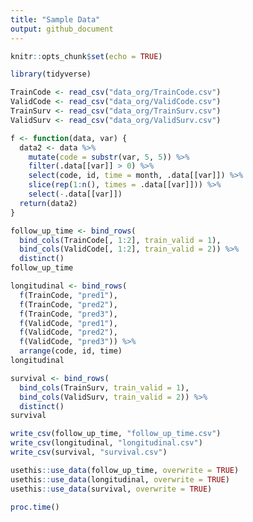 ```yaml
---
title: "Sample Data"
output: github_document
---
```


```r
knitr::opts_chunk$set(echo = TRUE)
```

```r
library(tidyverse)
```

```r
TrainCode <- read_csv("data_org/TrainCode.csv")
ValidCode <- read_csv("data_org/ValidCode.csv")
TrainSurv <- read_csv("data_org/TrainSurv.csv")
ValidSurv <- read_csv("data_org/ValidSurv.csv")
```

```r
f <- function(data, var) {
  data2 <- data %>% 
    mutate(code = substr(var, 5, 5)) %>%
    filter(.data[[var]] > 0) %>%
    select(code, id, time = month, .data[[var]]) %>%  
    slice(rep(1:n(), times = .data[[var]])) %>% 
    select(-.data[[var]])
  return(data2)
}
```

```r
follow_up_time <- bind_rows(
  bind_cols(TrainCode[, 1:2], train_valid = 1), 
  bind_cols(ValidCode[, 1:2], train_valid = 2)) %>%
  distinct() 
follow_up_time
```

```r
longitudinal <- bind_rows(
  f(TrainCode, "pred1"),
  f(TrainCode, "pred2"),
  f(TrainCode, "pred3"),  
  f(ValidCode, "pred1"),
  f(ValidCode, "pred2"),
  f(ValidCode, "pred3")) %>%
  arrange(code, id, time)
longitudinal
```

```r
survival <- bind_rows(
  bind_cols(TrainSurv, train_valid = 1), 
  bind_cols(ValidSurv, train_valid = 2)) %>%
  distinct() 
survival
```

```r
write_csv(follow_up_time, "follow_up_time.csv")
write_csv(longitudinal, "longitudinal.csv")
write_csv(survival, "survival.csv")
```

```r
usethis::use_data(follow_up_time, overwrite = TRUE)
usethis::use_data(longitudinal, overwrite = TRUE)
usethis::use_data(survival, overwrite = TRUE)
```

```r
proc.time()
```
